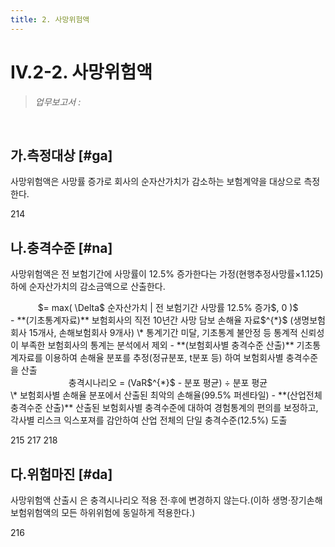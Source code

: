 ```yaml
---
title: 2. 사망위험액
---
```

# IV.2-2. 사망위험액

> _업무보고서 :_ <OverlayDemo id ="AI724"/>
<br/>

## 가.측정대상 [#ga]
사망위험액은 사망률 증가로 회사의 순자산가치가 감소하는 보험계약을 대상으로 측정한다.

<Cl>214</Cl>

## 나.충격수준 [#na]
사망위험액은 전 보험기간에 사망률이 12.5% 증가한다는 가정(현행추정사망률×1.125)하에 순자산가치의 감소금액으로 산출한다.

<Math>
사망위험액
<center>
 $= max( \Delta$ 순자산가치 | 전 보험기간 사망률 12.5% 증가$, 0 )$
</center>
</Math>

<Accordion multiple activeIndex={[]}>
<AccordionTab header="사망위험액의 충격수준 도출 근거">
    - **(기초통계자료)** 보험회사의 직전 10년간 사망 담보 손해율 자료$^{*}$ (생명보험회사 15개사, 손해보험회사 9개사)
    <Cmt>
        \* 통계기간 미달, 기초통계 불안정 등 통계적 신뢰성이 부족한 보험회사의 통계는 분석에서 제외
    </Cmt>
    - **(보험회사별 충격수준 산출)** 기초통계자료를 이용하여 손해율 분포를 추정(정규분포, t분포 등) 하여 보험회사별 충격수준을 산출
    <center>
    충격시나리오 = (VaR$^{*}$ - 분포 평균) ÷ 분포 평균
    </center>
    <Cmt>
        \* 보험회사별 손해율 분포에서 산출된 최악의 손해율(99.5% 퍼센타일)
    </Cmt>
    - **(산업전체 충격수준 산출)** 산출된 보험회사별 충격수준에 대하여 경험통계의 편의를 보정하고, 각사별 리스크 익스포져를 감안하여 산업 전체의 단일 충격수준(12.5%) 도출
</AccordionTab>
</Accordion>

<Cl>215</Cl>
<Cl>217</Cl>
<Cl>218</Cl>


## 다.위험마진 [#da]
사망위험액 산출시 <OverlayDemo id="위험마진" />은 충격시나리오 적용 전·후에 변경하지 않는다.(이하 생명·장기손해보험위험액의 모든 하위위험에 동일하게 적용한다.)

<Cl>216</Cl>
